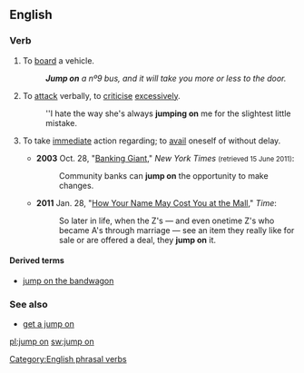 ==English==

===Verb===
{{en-verb|inf=[[to]] [[jump]] [[on]]|jumps on|jumping on|jumped on}}

# To [[board]] a vehicle.
#:'''''Jump on''' a nº9 bus, and it will take you more or less to the door.''
# {{idiomatic}} To [[attack]] verbally, to [[criticise]] [[excessive]]ly.
#:''I hate the way she's always '''jumping on''' me for the slightest little mistake.
# {{idiomatic}} To take [[immediate]] action regarding; to [[avail]] oneself of without delay.
#* '''2003''' Oct. 28, "[http://www.nytimes.com/2003/10/28/business/banking-giant-the-impact-fleet-customers-looking-for-easier-transition.html?pagewanted=2 Banking Giant]," ''New York Times'' <small>(retrieved 15 June 2011)</small>:
#*: Community banks can '''jump on''' the opportunity to make changes.
#* '''2011''' Jan. 28, "[http://www.time.com/time/business/article/0,8599,2045050,00.html How Your Name May Cost You at the Mall]," ''Time'':
#*: So later in life, when the Z's — and even onetime Z's who became A's through marriage — see an item they really like for sale or are offered a deal, they '''jump on''' it.

====Derived terms====
* [[jump on the bandwagon]]

===See also===
* [[get a jump on]]

[[Category:English phrasal verbs]]

[[pl:jump on]]
[[sw:jump on]]